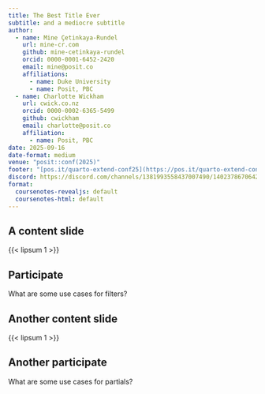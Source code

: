 ```yaml
---
title: The Best Title Ever
subtitle: and a mediocre subtitle
author:
  - name: Mine Çetinkaya-Rundel
    url: mine-cr.com
    github: mine-cetinkaya-rundel
    orcid: 0000-0001-6452-2420
    email: mine@posit.co
    affiliations:
      - name: Duke University
      - name: Posit, PBC
  - name: Charlotte Wickham
    url: cwick.co.nz
    orcid: 0000-0002-6365-5499
    github: cwickham
    email: charlotte@posit.co
    affiliation:
      - name: Posit, PBC
date: 2025-09-16
date-format: medium
venue: "posit::conf(2025)"
footer: "[pos.it/quarto-extend-conf25](https://pos.it/quarto-extend-conf25)"
discord: https://discord.com/channels/1381993558437007490/1402378670642827484
format: 
  coursenotes-revealjs: default
  coursenotes-html: default
---
```


## A content slide

{{< lipsum 1 >}}

## Participate 

::: {.participate}
What are some use cases for filters?
:::


## Another content slide

{{< lipsum 1 >}}

## Another participate 

::: {.participate}
What are some use cases for partials?
:::

